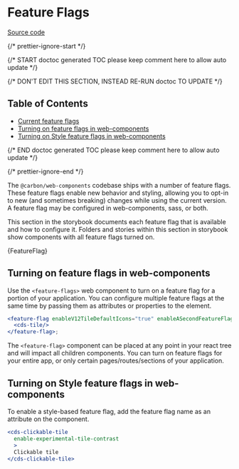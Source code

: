 
<Meta title="Introduction/Feature Flags" />

# Feature Flags

[Source code](https://github.com/carbon-design-system/carbon/tree/main/packages/web-components/src/components/feature-flags)

{/* prettier-ignore-start */}

{/* START doctoc generated TOC please keep comment here to allow auto update */}

{/* DON'T EDIT THIS SECTION, INSTEAD RE-RUN doctoc TO UPDATE */}

## Table of Contents

* [Current feature flags](#current-feature-flags)
* [Turning on feature flags in web-components](#turning-on-feature-flags-in-web-components)
* [Turning on Style feature flags in web-components](#turning-on-style-feature-flags-in-web-components)

{/* END doctoc generated TOC please keep comment here to allow auto update */}

{/* prettier-ignore-end */}

The `@carbon/web-components` codebase ships with a number of feature flags. These feature
flags enable new behavior and styling, allowing you to opt-in to new (and
sometimes breaking) changes while using the current version. A feature flag may
be configured in web-components, sass, or both.

This section in the storybook documents each feature flag that is available and
how to configure it. Folders and stories within this section in storybook show
components with all feature flags turned on.

<Markdown>{FeatureFlag}</Markdown>

## Turning on feature flags in web-components

Use the `<feature-flags>` web component to turn on a feature flag for a portion of your
application. You can configure multiple feature flags at the same time by passing them as attributes or properties to the element.

```jsx
<feature-flag enableV12TileDefaultIcons="true" enableASecondFeatureFlag="true">
  <cds-tile/>
</feature-flag>;
```

The `<feature-flag>` component can be placed at any point in your react tree and
will impact all children components. You can turn on feature flags for your
entire app, or only certain pages/routes/sections of your application.

## Turning on Style feature flags in web-components

To enable a style-based feature flag, add the feature flag name as an attribute on the component.

```jsx
<cds-clickable-tile
  enable-experimental-tile-contrast
  >
  Clickable tile
</cds-clickable-tile>
```